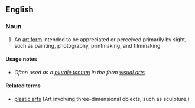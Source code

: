 ==English==

{{wikipedia|visual arts}}
===Noun===
{{en-noun|head=[[visual]] [[art]]}}

#An [[art form]] intended to be appreciated or perceived primarily by sight, such as painting, photography, printmaking, and filmmaking.

====Usage notes====
* ''Often used as a [[Appendix:Glossary#plurale tantum|plurale tantum]] in the form [[visual arts]].''

====Related terms====
*[[plastic arts]] (Art involving three-dimensional objects, such as sculpture.)